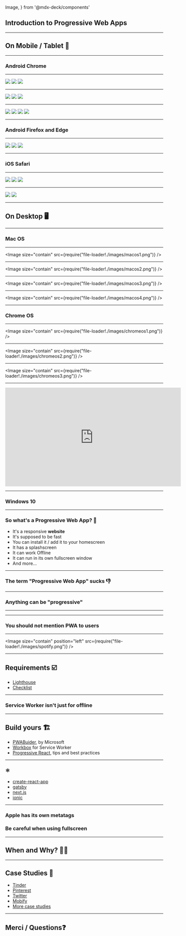 
  Image,
} from '@mdx-deck/components'




<Head>
  <title>Introduction to PWA</title>
</Head>

## Introduction to Progressive Web Apps

---

## On Mobile / Tablet 📱

---

### Android Chrome

---

<Grid>
  <img src={require("file-loader!./images/android1.png")} />
  <img src={require("file-loader!./images/android2.png")} />
  <img src={require("file-loader!./images/android3.png")} />
</Grid>

---

<Grid>
  <img src={require("file-loader!./images/android4.png")} />
  <img src={require("file-loader!./images/android5.png")} />
  <img src={require("file-loader!./images/android6.png")} />
</Grid>

---

<Grid>
  <img src={require("file-loader!./images/android9.png")} />
  <img src={require("file-loader!./images/android10.png")} />
  <img src={require("file-loader!./images/android12.png")} />
  <img src={require("file-loader!./images/android11.png")} />
</Grid>

---

### Android Firefox and Edge

---

<Grid>
  <img src={require("file-loader!./images/other1.png")} />
  <img src={require("file-loader!./images/other2.png")} />
  <img src={require("file-loader!./images/other3.png")} />
</Grid>

---

### iOS Safari

---

<Grid>
  <img src={require("file-loader!./images/ios1.jpg")} />
  <img src={require("file-loader!./images/ios2.jpg")} />
  <img src={require("file-loader!./images/ios3.jpg")} />
</Grid>

---

<Grid>
  <img src={require("file-loader!./images/ios4.jpg")} />
  <img src={require("file-loader!./images/ios5.jpg")} />
</Grid>

---

## On Desktop 🖥️

---

### Mac OS

---

<Image size="contain" src={require("file-loader!./images/macos1.png")} />

---

<Image size="contain" src={require("file-loader!./images/macos2.png")} />

---

<Image size="contain" src={require("file-loader!./images/macos3.png")} />

---

<Image size="contain" src={require("file-loader!./images/macos4.png")} />

---

### Chrome OS

---
<Image size="contain" src={require("file-loader!./images/chromeos1.png")} />

---

<Image size="contain" src={require("file-loader!./images/chromeos2.png")} />

---

<Image size="contain" src={require("file-loader!./images/chromeos3.png")} />

---

<iframe width="560" height="315" src="https://www.youtube.com/embed/IKSZYbfiz1Q?controls=0" frameborder="0" allow="accelerometer; autoplay; encrypted-media; gyroscope; picture-in-picture" allowfullscreen></iframe>

---

### Windows 10

---

<h3>So what's a Progressive Web App? 🤔</h3>
<ul>
  <Appear>
    <li>It's a responsive <strong>website</strong></li>
    <li>It's supposed to be fast</li>
    <li>You can install it / add it to your homescreen</li>
    <li>It has a splashscreen</li>
    <li>It can work Offline</li>
    <li>It can run in its own fullscreen window</li>
    <li>And more...</li>
  </Appear>
</ul>

---

### The term "Progressive Web App" sucks 👎

---

### Anything can be "progressive"

---

<ProgressiveX />

---

### You should not mention PWA to users

---

<Image size="contain" position="left" src={require("file-loader!./images/spotify.png")} />

---

## Requirements ☑️

* [Lighthouse](https://developers.google.com/web/tools/lighthouse/)
* [Checklist](https://developers.google.com/web/progressive-web-apps/checklist)

---

### Service Worker isn't just for offline

---

## Build yours 🏗️

* [PWABuider](https://www.pwabuilder.com/), by Microsoft
* [Workbox](https://developers.google.com/web/tools/workbox/) for Service Worker
* [Progressive React](https://houssein.me/progressive-react), tips and best practices

---

### ⚛️

* [create-react-app](https://facebook.github.io/create-react-app/docs/making-a-progressive-web-app)
* [gatsby](https://www.gatsbyjs.org/docs/add-offline-support-with-a-service-worker/)
* [next.js](https://nextjs.org/features/progressive-web-apps)
* [ionic](https://ionicframework.com/pwa)

---

### Apple has its own metatags

### Be careful when using fullscreen

---

## When and Why? 🤷‍♂️

---

## Case Studies 🔗

* [Tinder](https://medium.com/@addyosmani/a-tinder-progressive-web-app-performance-case-study-78919d98ece0)
* [Pinterest](https://medium.com/dev-channel/a-pinterest-progressive-web-app-performance-case-study-3bd6ed2e6154)
* [Twitter](https://medium.com/@paularmstrong/twitter-lite-and-high-performance-react-progressive-web-apps-at-scale-d28a00e780a3)
* [Mobify](https://www.mobify.com/)
* [More case studies](https://developers.google.com/web/showcase/)

---

## Merci / Questions❓
